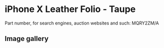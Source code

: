 
# iPhone X Leather Folio - Taupe

Part number, for search engines, auction websites and such: MQRY2ZM/A

## Image gallery

<div style={{ width: '100%', maxWidth: '768px' }}>
<GalleryComponent
    images={[
      {
        original: "/everysource/MQRY2.webp",
        thumbnail: "/everypreview/MQRY2.webp",
      },
      {
        original: "/everysource/MQRY2_AV1_SILVER.webp",
        thumbnail: "/everypreview/MQRY2_AV1_SILVER.webp",
      },
      {
        original: "/everysource/MQRY2_AV2.webp",
        thumbnail: "/everypreview/MQRY2_AV2.webp",
      }
    ]}
  />
</div>
